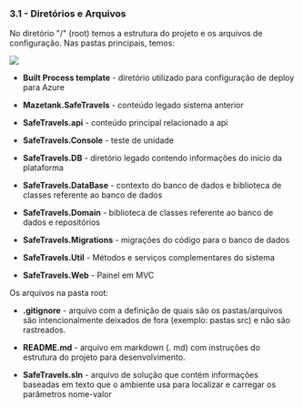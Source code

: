 ### 3.1 - Diretórios e Arquivos

No diretório "/" (root) temos a estrutura do projeto e os arquivos de configuração. Nas pastas principais, temos:

<img src="/images/3100.png" />


- **Built Process template** - diretório utilizado para configuração de deploy para Azure

- **Mazetank.SafeTravels** - conteúdo legado sistema anterior

- **SafeTravels.api** - conteúdo principal relacionado a api

- **SafeTravels.Console** - teste de unidade

- **SafeTravels.DB** - diretório legado contendo informações do inicio da plataforma

- **SafeTravels.DataBase** - contexto do banco de dados e biblioteca de classes referente ao banco de dados

- **SafeTravels.Domain** - biblioteca de classes referente ao banco de dados e repositórios

- **SafeTravels.Migrations** - migrações do código para o banco de dados

- **SafeTravels.Util** - Métodos e serviços complementares do sistema

- **SafeTravels.Web** - Painel em MVC

Os arquivos na pasta root:

- **.gitignore** - arquivo com a definição de quais são os pastas/arquivos são intencionalmente deixados de fora (exemplo: pastas src) e não são rastreados.

- **README.md** - arquivo em markdown (. md) com instruções do estrutura do projeto para desenvolvimento.

- **SafeTravels.sln** - arquivo de solução que contém informações baseadas em texto que o ambiente usa para localizar e carregar os parâmetros nome-valor